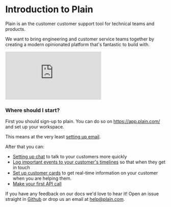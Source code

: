 # Introduction to Plain

Plain is an the customer customer support tool for technical teams and products.

We want to bring engineering and customer service teams together by creating a modern opinionated platform that's fantastic to build with.

<div
  style={{ position: 'relative', 'padding-bottom': '65.57377049180329%', height: 0, marginTop: 32 }}
>
  <iframe
    src="https://www.loom.com/embed/576f8dcacb84459292a1c5ac39027ae0"
    frameborder="0"
    webkitallowfullscreen
    mozallowfullscreen
    allowfullscreen
    style={{ position: 'absolute', top: 0, left: 0, width: '100%', height: '100%' }}
  ></iframe>
</div>

### Where should I start?

First you should sign-up to plain. You can do so on https://app.plain.com/ and set up your workspace.

This means at the very least [setting up email](/TODO).

After that you can:

- [Setting up chat](/chat) to talk to your customers more quickly
- [Log important events to your customer's timelines](/custom-timeline-entries) so that when they get in touch
- [Set up customer cards](/customer-cards) to get real-time information on your customer when you are helping them.
- [Make your first API call](/TODO)

If you have any feedback on our docs we'd love to hear it! Open an issue straight in [Github](/TODO) or drop us an email
at [help@plain.com](mailto:help@plain.com).
